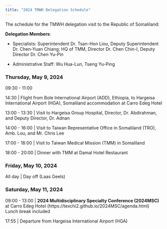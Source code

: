 ```yaml
---
title: "2024 TMWH Delegation Schedule"
---
```


The schedule for the TMWH delegation visit to the Republic of Somaliland:

**Delegation Members**:

- Specialists: Superintendent Dr. Tsan-Hon Liou, Deputy Superintendent Dr. Chen-Yuan Chiang; HQ of TMM, Director Dr. Chen Chin-I, Deputy Director Dr. Chen Yu-Pin

- Administrative Staff: Wu Hua-Lun, Tseng Yu-Ping


### Thursday, May 9, 2024

09:30 - 11:00 

14:30 | Flight from Bole International Airport (ADD), Ethiopia, to Hargeisa International Airport (HGA), Somaliland
accommodation at Carro Edeg Hotel

13:00 - 13:30 | Visit to Hargeisa Group Hospital, Director, Dr. Abdirahman, and Deputy Director, Dr. Adnan
               
14:00 - 16:00 | Visit to Taiwan Representative Office in Somaliland (TRO), Amb. Lou, and Mr. Chris Lee

17:00 - 18:00 | Visit to Taiwan Medical Mission (TMM) in Somaliland

18:00 - 20:00 | Dinner with TMM at Damal Hotel Restaurant


### Friday, May 10, 2024

All day        | Day off (Laas Geels)



### Saturday, May 11, 2024

09:00 - 13:00 | **2024 Multidisciplinary Specialty Conference (2024MSC)** at Carro Edeg Hotel (https://texchi2.github.io/2024MSC/agenda.html)
               Lunch break included
               
17:55         | Departure from Hargeisa International Airport (HGA)
